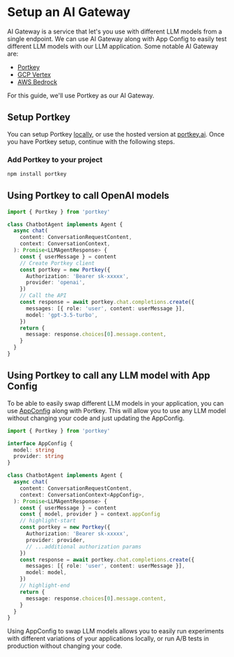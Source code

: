 
# Setup an AI Gateway

AI Gateway is a service that let's you use with different LLM models from a single endpoint. We can use AI Gateway along with App Config to easily test different LLM models with our LLM application. Some notable AI Gateway are:

- <a target="_blank" href="https://portkey.ai/">
    Portkey
  </a>
- <a target="_blank" href="https://cloud.google.com/vertex-ai">
    GCP Vertex
  </a>
- <a target="_blank" href="https://aws.amazon.com/bedrock/">
    AWS Bedrock
  </a>

For this guide, we'll use Portkey as our AI Gateway.

## Setup Portkey

You can setup Portkey <a target="_blank" href="https://github.com/Portkey-AI/gateway">locally</a>, or use the hosted version at <a target="_blank" href="https://portkey.ai">portkey.ai</a>. Once you have Portkey setup, continue with the following steps.

### Add Portkey to your project

```bash
npm install portkey
```

## Using Portkey to call OpenAI models

```typescript
import { Portkey } from 'portkey'

class ChatbotAgent implements Agent {
  async chat(
    content: ConversationRequestContent,
    context: ConversationContext,
  ): Promise<LLMAgentResponse> {
    const { userMessage } = content
    // Create Portkey client
    const portkey = new Portkey({
      Authorization: 'Bearer sk-xxxxx',
      provider: 'openai',
    })
    // Call the API
    const response = await portkey.chat.completions.create({
      messages: [{ role: 'user', content: userMessage }],
      model: 'gpt-3.5-turbo',
    })
    return {
      message: response.choices[0].message.content,
    }
  }
}
```

## Using Portkey to call any LLM model with App Config

To be able to easily swap different LLM models in your application, you can use <a href={AppRoute.FeatureFlag}>AppConfig</a> along with Portkey. This will allow you to use any LLM model without changing your code and just updating the AppConfig.

```typescript
import { Portkey } from 'portkey'

interface AppConfig {
  model: string
  provider: string
}

class ChatbotAgent implements Agent {
  async chat(
    content: ConversationRequestContent,
    context: ConversationContext<AppConfig>,
  ): Promise<LLMAgentResponse> {
    const { userMessage } = content
    const { model, provider } = context.appConfig
    // highlight-start
    const portkey = new Portkey({
      Authorization: 'Bearer sk-xxxxx',
      provider: provider,
      // ...additional authorization params
    })
    const response = await portkey.chat.completions.create({
      messages: [{ role: 'user', content: userMessage }],
      model: model,
    })
    // highlight-end
    return {
      message: response.choices[0].message.content,
    }
  }
}
```

Using AppConfig to swap LLM models allows you to easily run experiments with different variations of your applications locally, or run A/B tests in production without changing your code.
